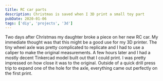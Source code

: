 ```yaml
---
title: RC car parts
description: Christmas is saved when I 3D print a small toy part
pubDate: 2020-01-06
tags: ['diy', 'projects', '3d']
---
```



Two days after Christmas my daughter broke a piece on her new RC car. My immediate thought was that this might be a good use for my 3D printer. The tiny wheel axle was pretty complicated to replicate and I had to use a caliper to make the original measurements. A few hours later and I had a mostly decent Tinkercad model built out that I could print. I was pretty impressed on how close it was to the original. Outside of a quick drill press trip to expand one of the hole for the axle, everything came out perfectly on the first print.

<Gallery folder="rccar" count={2} />

